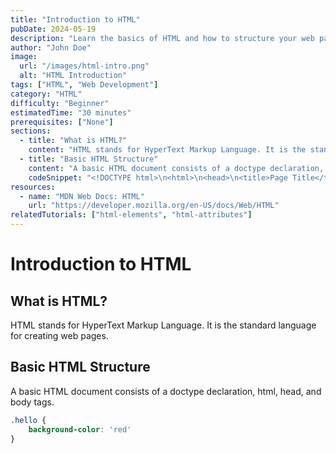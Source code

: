 ```yaml
---
title: "Introduction to HTML"
pubDate: 2024-05-19
description: "Learn the basics of HTML and how to structure your web pages."
author: "John Doe"
image: 
  url: "/images/html-intro.png"
  alt: "HTML Introduction"
tags: ["HTML", "Web Development"]
category: "HTML"
difficulty: "Beginner"
estimatedTime: "30 minutes"
prerequisites: ["None"]
sections:
  - title: "What is HTML?"
    content: "HTML stands for HyperText Markup Language. It is the standard language for creating web pages."
  - title: "Basic HTML Structure"
    content: "A basic HTML document consists of a doctype declaration, html, head, and body tags."
    codeSnippet: "<!DOCTYPE html>\n<html>\n<head>\n<title>Page Title</title>\n</head>\n<body>\n<h1>This is a Heading</h1>\n<p>This is a paragraph.</p>\n</body>\n</html>"
resources:
  - name: "MDN Web Docs: HTML"
    url: "https://developer.mozilla.org/en-US/docs/Web/HTML"
relatedTutorials: ["html-elements", "html-attributes"]
---
```


# Introduction to HTML

## What is HTML?
HTML stands for HyperText Markup Language. It is the standard language for creating web pages.

## Basic HTML Structure
A basic HTML document consists of a doctype declaration, html, head, and body tags.

```css
.hello {
    background-color: 'red'
}
```